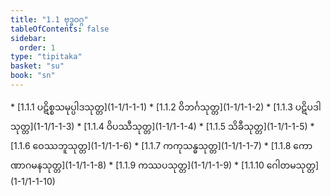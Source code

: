 ```yaml
---
title: "1.1 ဗုဒ္ဓဝဂ္ဂ"
tableOfContents: false
sidebar:
  order: 1
type: "tipitaka"
basket: "su"
book: "sn"
---
```



<DynamicBreadcrumb />



<TableOfContents book="sn" section="1.1">
* [1.1.1 ပဋိစ္စသမုပ္ပါဒသုတ္တ](1-1/1-1-1)
* [1.1.2 ဝိဘင်္ဂသုတ္တ](1-1/1-1-2)
* [1.1.3 ပဋိပဒါသုတ္တ](1-1/1-1-3)
* [1.1.4 ဝိပဿီသုတ္တ](1-1/1-1-4)
* [1.1.5 သိခီသုတ္တ](1-1/1-1-5)
* [1.1.6 ဝေဿဘူသုတ္တ](1-1/1-1-6)
* [1.1.7 ကကုသန္ဓသုတ္တ](1-1/1-1-7)
* [1.1.8 ကောဏာဂမနသုတ္တ](1-1/1-1-8)
* [1.1.9 ကဿပသုတ္တ](1-1/1-1-9)
* [1.1.10 ဂေါတမသုတ္တ](1-1/1-1-10)
</TableOfContents>